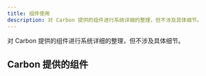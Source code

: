 ```yaml
---
title: 组件使用
description: 对 Carbon 提供的组件进行系统详细的整理，但不涉及具体细节。
---
```


<PageDescription>

对 Carbon 提供的组件进行系统详细的整理，但不涉及具体细节。

</PageDescription>


## Carbon 提供的组件
<Row className="square-card-group">
<SquareCard
  title="Accordion"
  href="/docs/components/Accordion"
  bodyText="一个可以展开和收缩的类似手风琴的组件，可以在点击的时候才展开内容。"
/>
<SquareCard
  title="AnchorLinks"
  href="/docs/components/AnchorLinks"
  bodyText="形状是反向的回车键，将链接下沉在需要展示的内容之下，可视化效果相比于直接展示在段落中更好一些。"
/>
<SquareCard
  title="Art Direction"
  href="/docs/components/ArtDirection"
  bodyText="根据显示窗口的尺寸来决定展示的图片，例如浏览器分屏是比较窄的时候或者在手机上浏览器与浏览器全屏时展示的图片可以不同"
/>
</Row>
